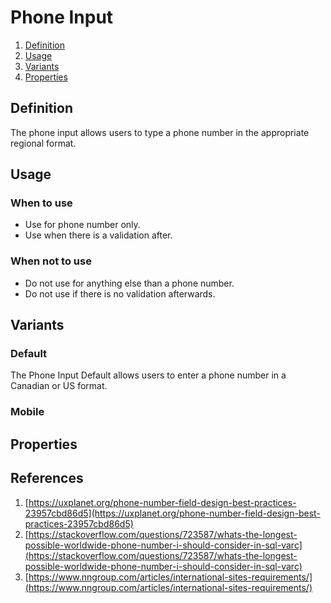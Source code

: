 
<Meta of={PhoneInputStories} />

# Phone Input
1. [Definition](#definition)
2. [Usage](#usage)
3. [Variants](#variants)
4. [Properties](#properties)

## Definition
The phone input allows users to type a phone number in the appropriate regional format.
<Canvas of={PhoneInputStories.Default} />

## Usage
### When to use
- Use for phone number only.
- Use when there is a validation after.

### When not to use
- Do not use for anything else than a phone number.
- Do not use if there is no validation afterwards.

## Variants
### Default
The Phone Input Default allows users to enter a phone number in a Canadian or US format.
<Canvas of={PhoneInputStories.Default} />

### Mobile
<Canvas of={PhoneInputStories.Mobile} />

## Properties
<ArgTypes of={PhoneInput} />

## References
1. [https://uxplanet.org/phone-number-field-design-best-practices-23957cbd86d5](https://uxplanet.org/phone-number-field-design-best-practices-23957cbd86d5)
2. [https://stackoverflow.com/questions/723587/whats-the-longest-possible-worldwide-phone-number-i-should-consider-in-sql-varc](https://stackoverflow.com/questions/723587/whats-the-longest-possible-worldwide-phone-number-i-should-consider-in-sql-varc)
3. [https://www.nngroup.com/articles/international-sites-requirements/](https://www.nngroup.com/articles/international-sites-requirements/)
